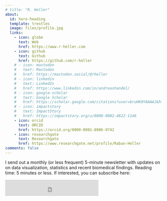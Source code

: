 ```yaml
---
# title: "R. Heller"
about:
  id: hero-heading
  template: trestles
  image: files/profile.jpg
  links:
    - icon: globe
      text: Web
      href: https://www.r-heller.com
    - icon: github
      text: Github
      href: https://github.com/r-heller
    # - icon: mastodon
    #   text: Mastodon
    #   href: https://mastodon.social/@rheller
    # - icon: linkedin
    #   text: LinkedIn
    #   href: https://www.linkedin.com/in/andreashandel/
    # - icon: google-scholar
    #   text: Google Scholar
    #   href: https://scholar.google.com/citations?user=bruHK0YAAAAJ&hl=en
    # - icon: impactstory
    #   text: ImpactStory
    #   href: https://impactstory.org/u/0000-0002-4622-1146
    - icon: orcid
      text: ORCID
      href: https://orcid.org/0000-0001-8006-9742
    - icon: researchgate
      text: Researchgate
      href: https://www.researchgate.net/profile/Raban-Heller
comments: false
---
```



<!-- # Test -->

::: {#hero-heading}
<!-- I am a Professor in the [Department of Epidemiology and Biostatistics](https://publichealth.uga.edu/departments/epidemiology-biostatistics/), [College of Public Health](https://www.publichealth.uga.edu/), at the [University of Georgia (UGA)](https://www.uga.edu/). -->

<!-- My research and teaching focus on data analysis and modeling of infectious diseases. -->

<!-- This website contains [a short bio](about.qmd) and products such as [blog posts](/posts/), [presentations](/presentations/), and [various tools and resources related to teaching and research](/projects/). -->

<!-- More research related details can be found [on my research group site](https://handelgroup.uga.edu/). Some overlap between the two sites might occur. -->

I send out a monthly (or less frequent) 5-minute newsletter with updates on on data visualization, statistics and recent biomedical findings. Reading time: 5 minutes or less. If interested, you can subscribe here:

```{=html}
<iframe src="https://embeds.beehiiv.com/72a7cafd-e673-492d-97bf-967c8149b7a8?slim=true" data-test-id="beehiiv-embed" height="52" frameborder="0" scrolling="no" style="margin: 0; border-radius: 0px !important; background-color: transparent;"></iframe>
```

:::


```{=html}
<img src="https://vg01.met.vgwort.de/na/4bb8751c0857439ea31b9bdeac4bcd16" width="1" height="1"/>
```


```{=html}
<!-- Google tag (gtag.js) -->
<script async src="https://www.googletagmanager.com/gtag/js?id=G-7T94VJMY2C"></script>
<script>
  window.dataLayer = window.dataLayer || [];
  function gtag(){dataLayer.push(arguments);}
  gtag('js', new Date());

  gtag('config', 'G-7T94VJMY2C');
</script>
```


